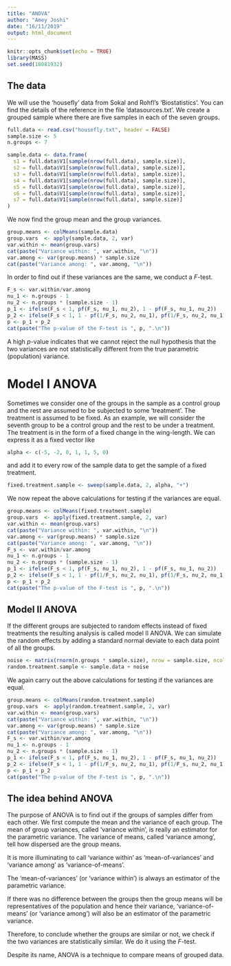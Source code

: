 ```yaml
---
title: "ANOVA"
author: "Amey Joshi"
date: "16/11/2019"
output: html_document
---
```


```r
knitr::opts_chunk$set(echo = TRUE)
library(MASS)
set.seed(18081932)
```

## The data

We will use the 'housefly' data from Sokal and Rohfl's 'Biostatistics'. You can
find the details of the reference in the file 'datasources.txt'. We create a 
grouped sample where there are five samples in each of the seven groups.

```r
full.data <- read.csv("housefly.txt", header = FALSE)
sample.size <- 5
n.groups <- 7

sample.data <- data.frame(
  s1 = full.data$V1[sample(nrow(full.data), sample.size)],
  s2 = full.data$V1[sample(nrow(full.data), sample.size)],
  s3 = full.data$V1[sample(nrow(full.data), sample.size)],
  s4 = full.data$V1[sample(nrow(full.data), sample.size)],
  s5 = full.data$V1[sample(nrow(full.data), sample.size)],
  s6 = full.data$V1[sample(nrow(full.data), sample.size)],
  s7 = full.data$V1[sample(nrow(full.data), sample.size)]
)
```

We now find the group mean and the group variances.
```r
group.means <- colMeans(sample.data)
group.vars  <- apply(sample.data, 2, var)
var.within <- mean(group.vars)
cat(paste("Variance within: ", var.within, "\n"))
var.among <- var(group.means) * sample.size
cat(paste("Variance among: ", var.among, "\n"))
```

In order to find out if these variances are the same, we conduct a $F$-test.
```r
F_s <- var.within/var.among
nu_1 <- n.groups - 1
nu_2 <- n.groups * (sample.size - 1)
p_1 <- ifelse(F_s < 1, pf(F_s, nu_1, nu_2), 1 - pf(F_s, nu_1, nu_2))
p_2 <- ifelse(F_s < 1, 1 - pf(1/F_s, nu_2, nu_1), pf(1/F_s, nu_2, nu_1))
p <- p_1 + p_2
cat(paste("The p-value of the F-test is ", p, ".\n"))
```

A high $p$-value indicates that we cannot reject the null hypothesis that the 
two variances are not statistically different from the true parametric (population)
variance.

# Model I ANOVA
Sometimes we consider one of the groups in the sample as a control group and
the rest are assumed to be subjected to some 'treatment'. The treatment is assumed
to be fixed. As an example, we will consider the seventh group to be a control
group and the rest to be under a treatment. The treatment is in the form of a 
fixed change in the wing-length. We can express it as a fixed vector like
```r
alpha <- c(-5, -2, 0, 1, 1, 5, 0)
```
and add it to every row of the sample data to get the sample of a fixed treatment.
```r
fixed.treatment.sample <- sweep(sample.data, 2, alpha, "+")
```
We now repeat the above calculations for testing if the variances are equal.
```r
group.means <- colMeans(fixed.treatment.sample)
group.vars  <- apply(fixed.treatment.sample, 2, var)
var.within <- mean(group.vars)
cat(paste("Variance within: ", var.within, "\n"))
var.among <- var(group.means) * sample.size
cat(paste("Variance among: ", var.among, "\n"))
F_s <- var.within/var.among
nu_1 <- n.groups - 1
nu_2 <- n.groups * (sample.size - 1)
p_1 <- ifelse(F_s < 1, pf(F_s, nu_1, nu_2), 1 - pf(F_s, nu_1, nu_2))
p_2 <- ifelse(F_s < 1, 1 - pf(1/F_s, nu_2, nu_1), pf(1/F_s, nu_2, nu_1))
p <- p_1 + p_2
cat(paste("The p-value of the F-test is ", p, ".\n"))
```

## Model II ANOVA
If the different groups are subjected to random effects instead of fixed 
treatments the resulting analysis is called model II ANOVA. We can simulate the
random effects by adding a standard normal deviate to each data point of all the
groups.
```r
noise <- matrix(rnorm(n.groups * sample.size), nrow = sample.size, ncol = n.groups)
random.treatment.sample <- sample.data + noise
```
We again carry out the above calculations for testing if the variances are equal.
```r
group.means <- colMeans(random.treatment.sample)
group.vars  <- apply(random.treatment.sample, 2, var)
var.within <- mean(group.vars)
cat(paste("Variance within: ", var.within, "\n"))
var.among <- var(group.means) * sample.size
cat(paste("Variance among: ", var.among, "\n"))
F_s <- var.within/var.among
nu_1 <- n.groups - 1
nu_2 <- n.groups * (sample.size - 1)
p_1 <- ifelse(F_s < 1, pf(F_s, nu_1, nu_2), 1 - pf(F_s, nu_1, nu_2))
p_2 <- ifelse(F_s < 1, 1 - pf(1/F_s, nu_2, nu_1), pf(1/F_s, nu_2, nu_1))
p <- p_1 + p_2
cat(paste("The p-value of the F-test is ", p, ".\n"))
```

## The idea behind ANOVA
The purpose of ANOVA is to find out if the groups of samples differ from each 
other. We first compute the mean and the variance of each group. The mean of
group variances, called 'variance within', is really an estimator for the 
parametric variance. The variance of means, called 'variance among', tell how
dispersed are the group means.

It is more illuminating to call 'variance within' as 'mean-of-variances' and
'variance among' as 'variance-of-means'.

The 'mean-of-variances' (or 'variance within') is always an estimator of the 
parametric variance.

If there was no difference between the groups then the group means will be 
representatives of the population and hence their variance, 'variance-of-means'
(or 'variance among') will also be an estimator of the parametric variance.

Therefore, to conclude whether the groups are similar or not, we check if the
two variances are statistically similar. We do it using the $F$-test.

Despite its name, ANOVA is a technique to compare means of grouped data.


